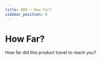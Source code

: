 ```yaml
---
title: 008 — How Far?
sidebar_position: 8
---
```


```{=mdx}
import MyEmbed from '/src/components/Embed'
```

# How Far?

How far did this product travel to reach you?

<MyEmbed src="https://www.figma.com/embed?embed_host=share&url=https%3A%2F%2Fwww.figma.com%2Ffile%2FY1PlFrLRvyu7lI2KvAILe4%2FHow-Far%253F%3Fnode-id%3D0%253A1%26t%3Dn2uEPPaN4pknSaVh-1" text="Loading 'How Far?'..." />
